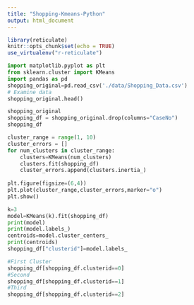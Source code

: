 ```yaml
---
title: "Shopping-Kmeans-Python"
output: html_document
---
```


```r
library(reticulate)
knitr::opts_chunk$set(echo = TRUE)
use_virtualenv("r-reticulate")

```
```python

import matplotlib.pyplot as plt
from sklearn.cluster import KMeans
import pandas as pd
shopping_original=pd.read_csv('./data/Shopping_Data.csv')
# Examine data
shopping_original.head()

shopping_original
shopping_df = shopping_original.drop(columns="CaseNo")
shopping_df

cluster_range = range(1, 10)
cluster_errors = []
for num_clusters in cluster_range:
    clusters=KMeans(num_clusters)
    clusters.fit(shopping_df)
    cluster_errors.append(clusters.inertia_)
    
plt.figure(figsize=(6,4))
plt.plot(cluster_range,cluster_errors,marker="o")
plt.show()

k=3
model=KMeans(k).fit(shopping_df)
print(model)
print(model.labels_)
centroids=model.cluster_centers_
print(centroids)
shopping_df["clusterid"]=model.labels_

#First Cluster
shopping_df[shopping_df.clusterid==0]
#Second
shopping_df[shopping_df.clusterid==1]
#Third
shopping_df[shopping_df.clusterid==2]


```



